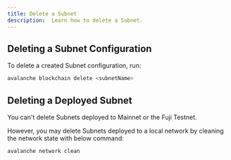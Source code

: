 ```yaml
---
title: Delete a Subnet
description:  Learn how to delete a Subnet.
---
```


Deleting a Subnet Configuration[​](#deleting-a-subnet-configuration "Direct link to heading")
---------------------------------------------------------------------------------------------

To delete a created Subnet configuration, run:

```bash
avalanche blockchain delete <subnetName>
```

Deleting a Deployed Subnet[​](#deleting-a-deployed-subnet "Direct link to heading")
-----------------------------------------------------------------------------------

You can't delete Subnets deployed to Mainnet or the Fuji Testnet.

However, you may delete Subnets deployed to a local network by cleaning the network state with below command:

```bash
avalanche network clean
```
